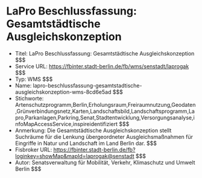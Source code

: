 # LaPro Beschlussfassung: Gesamtstädtische Ausgleichskonzeption
- Titel: LaPro Beschlussfassung: Gesamtstädtische Ausgleichskonzeption $$$
- Service URL: https://fbinter.stadt-berlin.de/fb/wms/senstadt/laprogak $$$
- Typ: WMS $$$
- Name: lapro-beschlussfassung-gesamtstadtische-ausgleichskonzeption-wms-8cd6e5ad $$$
- Stichworte: Artenschutzprogramm,Berlin,Erholungsraum,Freiraumnutzung,Geodaten,Grünverbindungsnetz,Karten,Landschaftsbild,Landschaftsprogramm,Lapro,Parkanlagen,Parkring,Senat,Stadtentwicklung,Versorgungsanalyse,infoMapAccessService,inspireidentifiziert $$$
- Anmerkung: Die Gesamtstädtische Ausgleichskonzeption stellt Suchräume für die Lenkung übergeordneter Ausgleichsmaßnahmen für Eingriffe in Natur und Landschaft im Land Berlin dar. $$$
- Fisbroker URL: https://fbinter.stadt-berlin.de/fb?loginkey=showMap&mapId=laprogak@senstadt $$$
- Autor: Senatsverwaltung für Mobilität, Verkehr, Klimaschutz und Umwelt Berlin $$$
